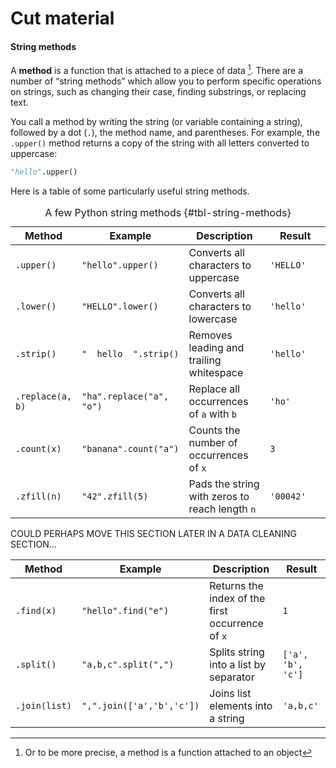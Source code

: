 # Cut material


#### String methods

A **method** is a function that is attached to a piece of data ^[Or to be more precise, a method is a function attached to an object]. There are a number of "string methods" which allow you to perform specific operations on strings, such as changing their case, finding substrings, or replacing text.

You call a method by writing the string (or variable containing a string), followed by a dot (`.`), the method name, and parentheses. For example, the `.upper()` method returns a copy of the string with all letters converted to uppercase:

```python

"hello".upper()

```

Here is a table of some particularly useful string methods.

|   Method             | Example                     | Description                 | Result                |
|----------------------|-----------------------------|-----------------------------|-----------------------|
|   `.upper()`         | `"hello".upper()`         | Converts all characters to uppercase        | `'HELLO'`    |
|   `.lower()`         | `"HELLO".lower()`         | Converts all characters to lowercase        | `'hello'`    |
|   `.strip()`         | `"  hello  ".strip()`     | Removes leading and trailing whitespace     | `'hello'`    |
|  `.replace(a, b)`    | `"ha".replace("a", "o")`  | Replace all occurrences of `a` with `b`    | `'ho'`        |
|   `.count(x)`        | `"banana".count("a")`     | Counts the number of occurrences of `x`     | `3`          |
|   `.zfill(n)`        | `"42".zfill(5)`           | Pads the string with zeros to reach length `n` | `'00042'` |

: A few Python string methods {#tbl-string-methods}


::: {.callout-tip title="Exercise" #exercise-python_basics-string_methods}


:::


COULD PERHAPS MOVE THIS SECTION LATER IN A DATA CLEANING SECTION...





| Method           | Example                   | Description                                 | Result                |
|------------------|--------------------------|---------------------------------------------|-----------------------|
| `.find(x)`       | `"hello".find("e")`       | Returns the index of the first occurrence of `x` | `1`              |
| `.split()`       | `"a,b,c".split(",")`      | Splits string into a list by separator      | `['a', 'b', 'c']`     |
| `.join(list)`    | `",".join(['a','b','c'])` | Joins list elements into a string           | `'a,b,c'`             |
